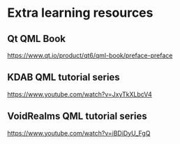 # Extra learning resources

## Qt QML Book
https://www.qt.io/product/qt6/qml-book/preface-preface

## KDAB QML tutorial series
https://www.youtube.com/watch?v=JxyTkXLbcV4

## VoidRealms QML tutorial series
https://www.youtube.com/watch?v=iBDiDyU_FgQ